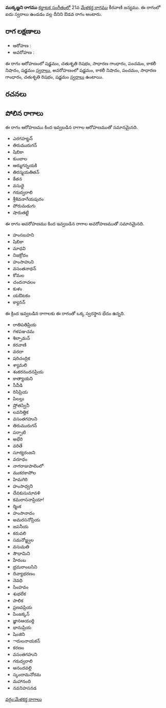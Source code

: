 {{Infobox ragam
	| name          	= ముక్కణ్ణని
	| synonym	    	= 
	| mela          	= 
	| chakra        	= 
	| janaka        	= 
	| type          	= ఔడవ
	| arohanam      	= {{svaraC|S|R2|G2|P|N3|S'}} 
	| avarohanam    	= {{svaraC|S'|N3|P|G2|R2|S}}
	| jeeva         	=
	| chhaya        	=
	| nyasa         	=
	| vishesha      	= 
	| equivalent  		= 
}}
{{కర్ణాటక సంగీత రాగాలు}}
'''ముక్కణ్ణని రాగము''' [[కర్ణాటక సంగీతం]]లో 21వ [[మేళకర్త రాగము]] కీరవాణి జన్యము.  ఈ రాగంలో ఐదు స్వరాలు ఉండడం వల్ల దీనిని ఔడవ రాగం అంటారు.


==రాగ లక్షణాలు==


* ఆరోహణ : {{svaraC|S|R2|G2|P|N3|S'}} 
* అవరోహణ : {{svaraC|S'|N3|P|G2|R2|S}}

ఈ రాగం ఆరోహణంలో షడ్జమం, చతుశృతి రిషభం, సాధారణ గాంధారం, పంచమం, కాకలీ నిషాదం, షడ్జమం [[స్వరాలు]], అవరోహణంలో షడ్జమం, కాకలీ నిషాదం, పంచమం, సాధారణ గాంధారం, చతుశృతి రిషభం, షడ్జమం [[స్వరాలు]] ఉంటాయి.

==రచనలు==



==పోలిన రాగాలు==
ఈ రాగం ఆరోహణము కింద ఇవ్వబడిన రాగాల ఆరోహణముతో సమానమైనది.
* ఎరగహట్టన్
* తిరుమురుగన్
* షిబికా
* కుంబాల
* ఆర్ముగన్నయకి
* తిరస్మయతితన్
* కేతన
* వసుధై
* గరుద్వరాలి
* శ్రీశివనాగేయపురం
* పోరుమడుగు
* షారుతట్టి

ఈ రాగం అవరోహణము కింద ఇవ్వబడిన రాగాల అవరోహణముతో సమానమైనది.
* హంసబహని
* షిబికా
* మాధవి
* నిజక్రోదం
* హంసాహుని
* వసంతనాథన్
* కోమల
* చందనాచలం
* కుళం
* యఔటకం
* క్యానన్

ఈ క్రింద ఇవ్వబడిన రాగాలకు ఈ రాగంతో ఒక్క స్వరస్థాన భేదం ఉన్నది.
* రాతిపతిప్రియ
* గళపఞచమ
* శిల్పామన్
* కరవాణి
* వరదా
* షరిచంద్రిక
* శ్యామలి
* శంకరనందనప్రియ
* కాత్యాయని
* సీవీడి
* రిసిప్రియ
* పిలల్లు
* ష్రోతస్వినీ
* లవనిత్తిక
* వసంతగహుని
* తిరుమురుగన్
* పర్పాటి
* అభేరి
* వరితే
* సూర్యరంజని
* వరూధం
* నాగరాజుపాలెంలో
* ముకరకాపోల
* హిమగిరి
* హంసాధ్వని
* దేవకుసుమావళి
* కమలాసనాప్రియా!
* ర్మింక
* హంసానాదం
* అమరసనోప్రియ
* జపనీయ
* కరువలి
* సమనోజ్జ్వల
* వసుమతి
* సౌధామిని
* హేరంబ
* భ్రమరాంబసిని
* దివ్యాభరణం
* నెవధి
* సింహవం
* శుభలేక
* పాలిక
* ప్రణవప్రియ
* పింజక్కన్
* జ్ఞానఆయుర్ది
* భానుప్రియ
* షింజిని
* ారులనాయకన్
* కరణం
* వసంతగహుని
* గరుద్వరాలి
* ఆనందవల్లి
* స్కందామనోరమ
* మహానంది
* నవనిహసనడ



[[వర్గం:మేళకర్త రాగాలు]]